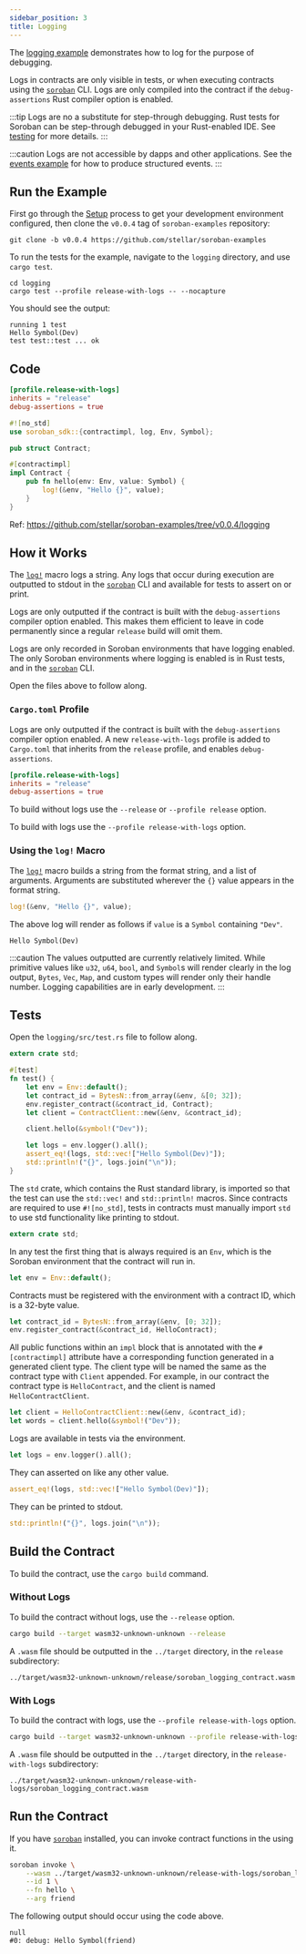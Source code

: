```yaml
---
sidebar_position: 3
title: Logging
---
```


The [logging example] demonstrates how to log for the purpose of debugging.

Logs in contracts are only visible in tests, or when executing contracts using
the [`soroban`] CLI. Logs are only compiled into the contract if the
`debug-assertions` Rust compiler option is enabled.

[logging example]: https://github.com/stellar/soroban-examples/tree/v0.0.4/hello_world

:::tip
Logs are no a substitute for step-through debugging. Rust tests for Soroban can
be step-through debugged in your Rust-enabled IDE. See [testing] for more
details.
:::

:::caution
Logs are not accessible by dapps and other applications. See the [events
example] for how to produce structured events.
:::

[testing]: ../tutorials/testing.mdx
[events example]: events.mdx
[`soroban`]: ../getting-started/setup#install-the-soroban-cli

## Run the Example

First go through the [Setup] process to get your development environment
configured, then clone the `v0.0.4` tag of `soroban-examples` repository:

[Setup]: ../getting-started/setup.mdx

```
git clone -b v0.0.4 https://github.com/stellar/soroban-examples
```

To run the tests for the example, navigate to the `logging` directory, and use
`cargo test`.

```
cd logging
cargo test --profile release-with-logs -- --nocapture
```

You should see the output:

```
running 1 test
Hello Symbol(Dev)
test test::test ... ok
```

## Code

```toml title="Cargo.toml"
[profile.release-with-logs]
inherits = "release"
debug-assertions = true
```

```rust title="logging/src/lib.rs"
#![no_std]
use soroban_sdk::{contractimpl, log, Env, Symbol};

pub struct Contract;

#[contractimpl]
impl Contract {
    pub fn hello(env: Env, value: Symbol) {
        log!(&env, "Hello {}", value);
    }
}
```
Ref: https://github.com/stellar/soroban-examples/tree/v0.0.4/logging

## How it Works

The [`log!`] macro logs a string. Any logs that occur during execution are
outputted to stdout in the [`soroban`] CLI and available for tests to assert on
or print.

Logs are only outputted if the contract is built with the `debug-assertions`
compiler option enabled. This makes them efficient to leave in code permanently
since a regular `release` build will omit them.

Logs are only recorded in Soroban environments that have logging enabled. The
only Soroban environments where logging is enabled is in Rust tests, and in the
[`soroban`] CLI.

Open the files above to follow along.

### `Cargo.toml` Profile

Logs are only outputted if the contract is built with the `debug-assertions`
compiler option enabled. A new `release-with-logs` profile is added to
`Cargo.toml` that inherits from the `release` profile, and enables
`debug-assertions`.

```toml
[profile.release-with-logs]
inherits = "release"
debug-assertions = true
```

To build without logs use the `--release` or `--profile release` option.

To build with logs use the `--profile release-with-logs` option.

### Using the `log!` Macro

The [`log!`] macro builds a string from the format string, and a list of
arguments. Arguments are substituted wherever the `{}` value appears in the
format string.

```rust
log!(&env, "Hello {}", value);
```

The above log will render as follows if `value` is a `Symbol` containing
`"Dev"`.

```
Hello Symbol(Dev)
```

:::caution
The values outputted are currently relatively limited. While primitive values
like `u32`, `u64`, `bool`, and `Symbol`s will render clearly in the log output,
`Bytes`, `Vec`, `Map`, and custom types will render only their handle
number. Logging capabilities are in early development.
:::

## Tests

Open the `logging/src/test.rs` file to follow along.

```rust title="logging/src/test.rs"
extern crate std;

#[test]
fn test() {
    let env = Env::default();
    let contract_id = BytesN::from_array(&env, &[0; 32]);
    env.register_contract(&contract_id, Contract);
    let client = ContractClient::new(&env, &contract_id);

    client.hello(&symbol!("Dev"));

    let logs = env.logger().all();
    assert_eq!(logs, std::vec!["Hello Symbol(Dev)"]);
    std::println!("{}", logs.join("\n"));
}
```

The `std` crate, which contains the Rust standard library, is imported so that
the test can use the `std::vec!` and `std::println!` macros. Since contracts are
required to use `#![no_std]`, tests in contracts must manually import `std` to
use std functionality like printing to stdout.

```rust
extern crate std;
```

In any test the first thing that is always required is an `Env`, which is the
Soroban environment that the contract will run in.

```rust
let env = Env::default();
```

Contracts must be registered with the environment with a contract ID, which is a
32-byte value.

```rust
let contract_id = BytesN::from_array(&env, [0; 32]);
env.register_contract(&contract_id, HelloContract);
```

All public functions within an `impl` block that is annotated with the
`#[contractimpl]` attribute have a corresponding function generated in a
generated client type. The client type will be named the same as the contract
type with `Client` appended. For example, in our contract the contract type is
`HelloContract`, and the client is named `HelloContractClient`.

```rust
let client = HelloContractClient::new(&env, &contract_id);
let words = client.hello(&symbol!("Dev"));
```

Logs are available in tests via the environment.

```rust
let logs = env.logger().all();
```

They can asserted on like any other value.

```rust
assert_eq!(logs, std::vec!["Hello Symbol(Dev)"]);
```

They can be printed to stdout.
```rust
std::println!("{}", logs.join("\n"));
```

## Build the Contract

To build the contract, use the `cargo build` command.

### Without Logs

To build the contract without logs, use the `--release` option.

```sh
cargo build --target wasm32-unknown-unknown --release
```

A `.wasm` file should be outputted in the `../target` directory, in the
`release` subdirectory:

```
../target/wasm32-unknown-unknown/release/soroban_logging_contract.wasm
```

### With Logs

To build the contract with logs, use the `--profile release-with-logs` option.

```sh
cargo build --target wasm32-unknown-unknown --profile release-with-logs
```

A `.wasm` file should be outputted in the `../target` directory, in the
`release-with-logs` subdirectory:

```
../target/wasm32-unknown-unknown/release-with-logs/soroban_logging_contract.wasm
```

## Run the Contract

If you have [`soroban`] installed, you can invoke contract functions in the
using it.

```sh
soroban invoke \
    --wasm ../target/wasm32-unknown-unknown/release-with-logs/soroban_logging_contract.wasm \
    --id 1 \
    --fn hello \
    --arg friend
```

The following output should occur using the code above.

```
null
#0: debug: Hello Symbol(friend)
```

[`log!`]: https://docs.rs/soroban-sdk/latest/soroban_sdk/macro.log.html
